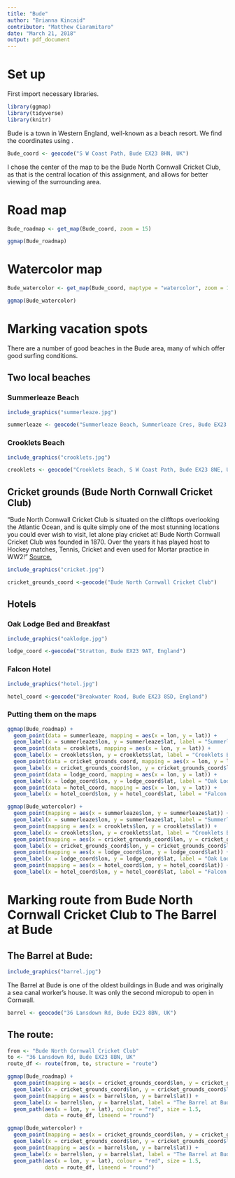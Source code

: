 ```yaml
---
title: "Bude"
author: "Brianna Kincaid"
contributor: "Matthew Ciaramitaro"
date: "March 21, 2018"
output: pdf_document
---
```


# Set up
First import necessary libraries.
```r
library(ggmap)
library(tidyverse)
library(knitr)
```


Bude is a town in Western England, well-known as a beach resort. We find the coordinates using \texttt{geocode()}.
```r
Bude_coord <- geocode("S W Coast Path, Bude EX23 8HN, UK") 
```
I chose the center of the map to be the Bude North Cornwall Cricket Club, as that is the central location of this assignment, and allows for better viewing of the surrounding area. 

# Road map
```r
Bude_roadmap <- get_map(Bude_coord, zoom = 15)
```

```r
ggmap(Bude_roadmap)
```

# Watercolor map
```r
Bude_watercolor <- get_map(Bude_coord, maptype = "watercolor", zoom = 15)
```
```r
ggmap(Bude_watercolor)
```

# Marking vacation spots
There are a number of good beaches in the Bude area, many of which offer good surfing conditions.

## Two local beaches
### Summerleaze Beach
```r
include_graphics("summerleaze.jpg")
```

```r
summerleaze <- geocode("Summerleaze Beach, Summerleaze Cres, Bude EX23 8HN, UK")
```
### Crooklets Beach
```r
include_graphics("crooklets.jpg")
```

```r
crooklets <- geocode("Crooklets Beach, S W Coast Path, Bude EX23 8NE, UK")
```
## Cricket grounds (Bude North Cornwall Cricket Club)

"Bude North Cornwall Cricket Club is situated on the clifftops overlooking the Atlantic Ocean, and is quite simply one of the most stunning locations you could ever wish to visit, let alone play cricket at! Bude North Cornwall Cricket Club was founded in 1870. Over the years it has played host to Hockey matches, Tennis, Cricket and even used for Mortar practice in WW2!" [Source.](http://budecc.play-cricket.com/)

```r
include_graphics("cricket.jpg")
```

```r
cricket_grounds_coord <-geocode("Bude North Cornwall Cricket Club")
```

## Hotels

### Oak Lodge Bed and Breakfast
```r
include_graphics("oaklodge.jpg")
```

```r
lodge_coord <-geocode("Stratton, Bude EX23 9AT, England")
```
### Falcon Hotel
```r
include_graphics("hotel.jpg")
```

```r
hotel_coord <-geocode("Breakwater Road, Bude EX23 8SD, England")
```

### Putting them on the maps
```r
ggmap(Bude_roadmap) +
  geom_point(data = summerleaze, mapping = aes(x = lon, y = lat)) +
  geom_label(x = summerleaze$lon, y = summerleaze$lat, label = "Summerleaze Beach", hjust = 1, vjust=1) +
  geom_point(data = crooklets, mapping = aes(x = lon, y = lat)) +
  geom_label(x = crooklets$lon, y = crooklets$lat, label = "Crooklets Beach", hjust = 1, vjust=1) +
  geom_point(data = cricket_grounds_coord, mapping = aes(x = lon, y = lat)) +
  geom_label(x = cricket_grounds_coord$lon, y = cricket_grounds_coord$lat, label = "Cricket Grounds", hjust = 1, vjust = 1) +
  geom_point(data = lodge_coord, mapping = aes(x = lon, y = lat)) +
  geom_label(x = lodge_coord$lon, y = lodge_coord$lat, label = "Oak Lodge Bed and Breakfast", hjust = 1, vjust = 1) +
  geom_point(data = hotel_coord, mapping = aes(x = lon, y = lat)) +
  geom_label(x = hotel_coord$lon, y = hotel_coord$lat, label = "Falcon Hotel", hjust = 1, vjust = 1) 
```

```r
ggmap(Bude_watercolor) +
  geom_point(mapping = aes(x = summerleaze$lon, y = summerleaze$lat)) +
  geom_label(x = summerleaze$lon, y = summerleaze$lat, label = "Summerleaze Beach", hjust = 1, vjust=1) +
  geom_point(mapping = aes(x = crooklets$lon, y = crooklets$lat)) +
  geom_label(x = crooklets$lon, y = crooklets$lat, label = "Crooklets Beach", hjust = 1, vjust=1) +
  geom_point(mapping = aes(x = cricket_grounds_coord$lon, y = cricket_grounds_coord$lat)) +
  geom_label(x = cricket_grounds_coord$lon, y = cricket_grounds_coord$lat, label = "Cricket Grounds", hjust = 1, vjust = 1)+
  geom_point(mapping = aes(x = lodge_coord$lon, y = lodge_coord$lat)) +
  geom_label(x = lodge_coord$lon, y = lodge_coord$lat, label = "Oak Lodge Bed and Breakfast", hjust = 1, vjust = 1)+
  geom_point(mapping = aes(x = hotel_coord$lon, y = hotel_coord$lat)) +
  geom_label(x = hotel_coord$lon, y = hotel_coord$lat, label = "Falcon Hotel", hjust = 1, vjust = 1) 
```

# Marking route from Bude North Cornwall Cricket Club to The Barrel at Bude

## The Barrel at Bude:
```r
include_graphics("barrel.jpg")
```
The Barrel at Bude is one of the oldest buildings in Bude and was originally a sea canal worker's house. It was only the second micropub to open in Cornwall.

```r
barrel <- geocode("36 Lansdown Rd, Bude EX23 8BN, UK")
```

## The route:
```r
from <- "Bude North Cornwall Cricket Club"
to <- "36 Lansdown Rd, Bude EX23 8BN, UK"
route_df <- route(from, to, structure = "route")
```

```r
ggmap(Bude_roadmap) +
  geom_point(mapping = aes(x = cricket_grounds_coord$lon, y = cricket_grounds_coord$lat)) +
  geom_label(x = cricket_grounds_coord$lon, y = cricket_grounds_coord$lat, label = "Cricket Grounds", hjust = 1, vjust = 1) +
  geom_point(mapping = aes(x = barrel$lon, y = barrel$lat)) +
  geom_label(x = barrel$lon, y = barrel$lat, label = "The Barrel at Bude", hjust = 1, vjust = 1) +  
  geom_path(aes(x = lon, y = lat), colour = "red", size = 1.5,
            data = route_df, lineend = "round")
```

```r
ggmap(Bude_watercolor) +
  geom_point(mapping = aes(x = cricket_grounds_coord$lon, y = cricket_grounds_coord$lat)) +
  geom_label(x = cricket_grounds_coord$lon, y = cricket_grounds_coord$lat, label = "Cricket Grounds", hjust = 1, vjust = 1) +
  geom_point(mapping = aes(x = barrel$lon, y = barrel$lat)) +
  geom_label(x = barrel$lon, y = barrel$lat, label = "The Barrel at Bude", hjust = 1, vjust = 1) +  
  geom_path(aes(x = lon, y = lat), colour = "red", size = 1.5,
            data = route_df, lineend = "round")
```

